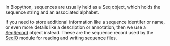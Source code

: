 In Biopython, sequences are usually held as a Seq object, which holds the sequence string and an associated alphabet.

If you need to store additional information like a sequence identifer or name, or even more details like a description or annotation, then we use a [[SeqRecord]] object instead. These are the sequence record used by the [[SeqIO]] module for reading and writing sequence files.